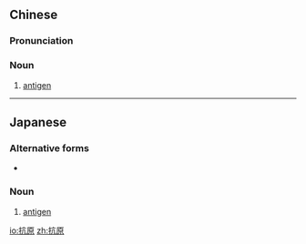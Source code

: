 ==Chinese==
{{zh-forms}}

===Pronunciation===
{{zh-pron
|m=kàngyuán
|c=kong3 jyun4
|mn=khòng-goân
|cat=n
}}

===Noun===
{{zh-noun}}

# [[antigen]]

----

==Japanese==
{{ja-kanjitab|こう|げん|yomi=on}}

===Alternative forms===
* {{l/ja|抗元}}

===Noun===
{{ja-noun|こうげん}}

# [[antigen]]

[[io:抗原]]
[[zh:抗原]]